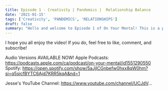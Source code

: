 ```yaml
---
title: Episode 1 - Creativity | Pandemics |  Relationship Balance
date: '2021-01-15'
tags: ['Creativity', 'PANDEMICS', 'RELATIONSHIPS']
draft: false
summary: "Hello and welcome to Episode 1 of On Your Mental! This is a podcast sharing candid, open, and vulnerable conversations between men about what's on our minds. This first episode gets into how myself and my guest, Jesse, view and act on creativity, how the pandemic has affected that, and how relationships fit into things too."
---
```


<YoutubeEmbed embedId="atpft3nbRYw" />

I hope you all enjoy the video! If you do, feel free to like, comment, and subscribe!

Audio Versions AVAILABLE NOW!
Apple Podcasts: https://podcasts.apple.com/ca/podcast/on-your-mental/id1551290550
Spotify: https://open.spotify.com/show/5aJjICGnbefw0hxx8qW0hm?si=q5sjcfBYTC6Ajd7KRR5kqA&nd=1

Jesse's YouTube Channel: https://www.youtube.com/channel/UCJdV...
